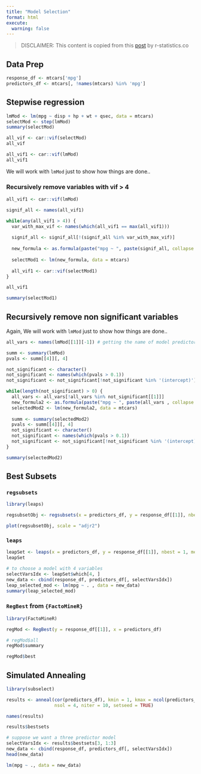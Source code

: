 ```yaml
---
title: "Model Selection"
format: html
execute: 
  warning: false
---
```


> DISCLAIMER: This content is copied from this [post](http://r-statistics.co/Model-Selection-in-R.html) by r-statistics.co

## Data Prep

```r
response_df <- mtcars['mpg']
predictors_df <- mtcars[, !names(mtcars) %in% 'mpg']
```

## Stepwise regression

```r
lmMod <- lm(mpg ~ disp + hp + wt + qsec, data = mtcars)
selectMod <- step(lmMod)
summary(selectMod)
```

```r
all_vif <- car::vif(selectMod)
all_vif

all_vif1 <- car::vif(lmMod)
all_vif1
```
We will work with `lmMod` just to show how things are done..

### Recursively remove variables  with vif > 4

```r
all_vif1 <- car::vif(lmMod)

signif_all <- names(all_vif1)

while(any(all_vif1 > 4)) {
  var_with_max_vif <- names(which(all_vif1 == max(all_vif1)))
  
  signif_all <- signif_all[!(signif_all %in% var_with_max_vif)]
  
  new_formula <- as.formula(paste("mpg ~ ", paste(signif_all, collapse = " + ")))
  
  selectMod1 <- lm(new_formula, data = mtcars)
  
  all_vif1 <- car::vif(selectMod1)
}
```


```r
all_vif1

summary(selectMod1)
```

## Recursively remove non significant variables

Again, We will work with `lmMod` just to show how things are done..


```r
all_vars <- names(lmMod[[1]][-1]) # getting the name of model predictors

summ <- summary(lmMod)
pvals <- summ[[4]][, 4]

not_significant <- character()
not_significant <- names(which(pvals > 0.1))
not_significant <- not_significant[!not_significant %in% '(intercept)']

while(length(not_significant) > 0) {
  all_vars <- all_vars[!all_vars %in% not_significant[[1]]]
  new_formula2 <- as.formula(paste("mpg ~ ", paste(all_vars , collapse = " + ")))
  selectedMod2 <- lm(new_formula2, data = mtcars)
  
  summ <- summary(selectedMod2)
  pvals <- summ[[4]][, 4]
  not_significant <- character()
  not_significant <- names(which(pvals > 0.1))
  not_significant <- not_significant[!not_significant %in% '(intercept)']
}

summary(selectedMod2)
```
## Best Subsets

### `regsubsets`

```r
library(leaps)

regsubsetObj <- regsubsets(x = predictors_df, y = response_df[[1]], nbest = 2, really.big = TRUE)

plot(regsubsetObj, scale = "adjr2")
```

### `leaps`


```r
leapSet <- leaps(x = predictors_df, y = response_df[[1]], nbest = 1, method = "adjr2")
leapSet
```

```r
# to choose a model with 4 variables
selectVarsIdx <- leapSet$which[4, ]
new_data <- cbind(response_df, predictors_df[, selectVarsIdx])
leap_selected_mod <- lm(mpg ~ . , data = new_data)
summary(leap_selected_mod)
```
### `RegBest` from `{FactoMineR}`

```r
library(FactoMineR)

regMod <- RegBest(y = response_df[[1]], x = predictors_df)

# regMod$all
regMod$summary

regMod$best
```
## Simulated Annealing

```r
library(subselect)

results <- anneal(cor(predictors_df), kmin = 1, kmax = ncol(predictors_df) - 1,
                  nsol = 4, niter = 10, setseed = TRUE)

names(results)

results$bestsets

```

```r
# suppose we want a three predictor model
selectVarsIdx <- results$bestsets[3, 1:3]
new_data <- cbind(response_df, predictors_df[, selectVarsIdx])
head(new_data)

lm(mpg ~ ., data = new_data)
```

